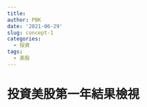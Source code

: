 ```yaml
---
title: 
author: PBK
date: '2021-06-29'
slug: concept-1
categories:
  - 投資
tags:
  - 美股
---
```


# 投資美股第一年結果檢視


